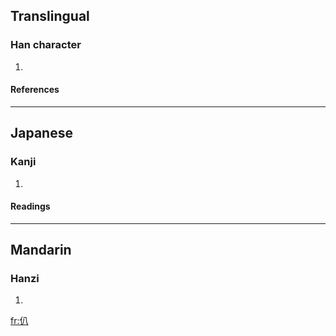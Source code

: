 ==Translingual==
===Han character===
{{Han char|rad=人|as=02|sn=4|four=2820<sub>0</sub>|canj=人金 (OC)}}
# {{defn|Han|sort=人02}}
====References====
{{Han ref|kx=0091.160|dkj=00356|dj=0194.010|hdz=10109.010|uh=4EC8|ud=20168|bh=C954|bd=51540}}
----
==Japanese==
===Kanji===
{{ja-kanji|grade=|rs=人02}}
# {{defn|Japanese}}
====Readings====
{{ja-readings|on=[[はつ]] (hatsu), [[はち]] (hachi)|kun=}}
----
==Mandarin==
===Hanzi===
{{cmn-hanzi|pin=[[bā]] (ba1), [[cōng]] (cong1), [[zōng]] (zong1), [[zòng]] (zong4)|wg=pa<sup>1</sup>, ts'ung<sup>1</sup>, tsung<sup>1</sup>, tsung<sup>4</sup>}}
# {{defn|Mandarin}}

[[fr:仈]]